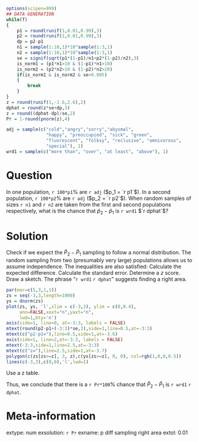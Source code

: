 ```r
options(scipen=999)
## DATA GENERATION
while(T)
{
    p1 = round(runif(1,0.01,0.99),3)
    p2 = round(runif(1,0.01,0.99),3)
    dp = p2-p1
    n1 = sample(1:10,1)*10^sample(1:3,1)
    n2 = sample(1:10,1)*10^sample(1:3,1)
    se = signif(sqrt(p1*(1-p1)/n1+p2*(1-p2)/n2),3)
    is_norm1 = (p1*n1>10 & (1-p1)*n1>10)
    is_norm2 = (p2*n2>10 & (1-p2)*n2>20)
    if(is_norm1 & is_norm2 & se>0.005)
    {
        break
    }
}
z = round(runif(1,-2.6,2.6),2)
dphat = round(z*se+dp,3)
z = round((dphat-dp)/se,2)
Pr = 1-round(pnorm(z),4)

adj = sample(c("cold","angry","sorry","abysmal",
               "happy", "preoccupied", "sick", "green",
               "fluorescent", "folksy", "reclusive", "omnivorous",
               "special"), 1)
wrd1 = sample(c("more than", "over", "at least", "above"), 1)
```


Question
========

In one population, `r 100*p1`% are `r adj` ($p_1 = `r p1`$). In a second population, `r 100*p2`% are `r adj` ($p_2 = `r p2`$). When random samples of sizes `r n1` and `r n2` are taken from the first and second populations respectively, what is the chance that $\hat{p}_2 - \hat{p}_1$ is `r wrd1` $`r dphat`$?



Solution
========

Check if we expect the $\hat{P}_2 - \hat{P}_1$ sampling to follow a normal distribution. The random sampling from two (presumably very large) populations allows us to assume independence. The inequalities are also satisfied:
\begin{align*}
n_1 p_1 &> 10 \\
n_1 (1-p_1) &> 10\\
n_2 p_2 &> 10 \\
n_2 (1 -p_2) &> 10
\end{align*}
Calculate the expected difference.
\begin{align*}
p_2-p_1 &= `r p2`-`r p1`\\
   &= `r dp`
\end{align*}
Calculate the standard error.
\begin{align*}
SE &= \sqrt{\frac{p_1(1-p_1)}{n_1}+\frac{p_2(1-p_2)}{n_2}}\\\\
   &= \sqrt{\frac{`r p1`(1-`r p1`)}{`r n1`}+\frac{`r p2`(1-`r p2`)}{`r n2`}}\\\\
   &= `r se`
\end{align*}
Determine a $z$ score.
\begin{align*}
z  &= \frac{(\hat{p}_2-\hat{p}_1)-(p_2-p_1)}{SE} \\\\
   &= \frac{(`r dphat`) - (`r dp`)}{`r se`} \\\\
   &= `r z`
\end{align*}
Draw a sketch. The phrase "`r wrd1` `r dphat`" suggests finding a right area.

```r
par(mar=c(5,3,1,1))
zs = seq(-3,3,length=1000)
ys = dnorm(zs)
plot(zs, ys, 'l',xlim = c(-3,3), ylim = c(0,0.4),
     ann=FALSE,xaxt="n",yaxt="n",
     lwd=1,bty='n')
axis(side=1, line=0, at=-3:3, labels = FALSE)
mtext(round(p2-p1+(-3:3)*se,3),side=1,line=0.5,at=-3:3)
mtext(c("p2-p1="),line=0.5,side=1,at=-3.6)
axis(side=1, line=2,at=-3:3, labels = FALSE)
mtext(-3:3,side=1,line=2.5,at=-3:3)
mtext(c("z="),line=2.5,side=1,at=-3.7)
polygon(c(zs[zs>=z], 3, z),c(ys[zs>=z], 0, 0), col=rgb(1,0,0,0.5))
lines(c(-3,3),c(0,0),'l',lwd=1)
```

Use a z table.
\begin{align*}
\text{Pr}\left( \hat{P}_2 - \hat{P}_1 > `r dphat`\right) &= \text{Pr}(Z>`r z`) \\
&= 1-\Phi(`r z`) \\
&= `r Pr`
\end{align*}

Thus, we conclude that there is a `r Pr*100`% chance that $\hat{P}_2-\hat{P}_1$ is `r wrd1` `r dphat`.


Meta-information
============
extype: num
exsolution: `r Pr`
exname: p diff sampling right area
extol: 0.01
